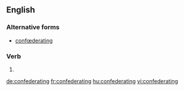 
==English==

===Alternative forms===
* [[confœderating]] {{qualifier|archaic}}

===Verb===
{{head|en|present participle}}

# {{present participle of|confederate|lang=en}}

[[de:confederating]]
[[fr:confederating]]
[[hu:confederating]]
[[vi:confederating]]